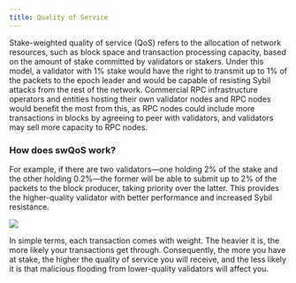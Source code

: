 ```yaml
---
title: Quality of Service
---
```


Stake-weighted quality of service (QoS) refers to the allocation of network resources, such as block space and transaction processing capacity, based on the amount of stake committed by validators or stakers. Under this model, a validator with 1% stake would have the right to transmit up to 1% of the packets to the epoch leader and would be capable of resisting Sybil attacks from the rest of the network. Commercial RPC infrastructure operators and entities hosting their own validator nodes and RPC nodes would benefit the most from this, as RPC nodes could include more transactions in blocks by agreeing to peer with validators, and validators may sell more capacity to RPC nodes.

### How does swQoS work?

For example, if there are two validators—one holding 2% of the stake and the other holding 0.2%—the former will be able to submit up to 2% of the packets to the block producer, taking priority over the latter. This provides the higher-quality validator with better performance and increased Sybil resistance.

<Frame>
<img src="https://docs.solayer.org/~gitbook/image?url=https%3A%2F%2F2113331469-files.gitbook.io%2F%7E%2Ffiles%2Fv0%2Fb%2Fgitbook-x-prod.appspot.com%2Fo%2Fspaces%252FzYM0pEemeu6F3UKGPAZE%252Fuploads%252FxRADjBj4yovu5Avwkmyt%252Fimage.png%3Falt%3Dmedia%26token%3D423ad627-3172-4142-93a6-f415ae2a2bd6&width=768&dpr=2&quality=100&sign=2d224ca1&sv=1" />
</Frame>


In simple terms, each transaction comes with weight. The heavier it is, the more likely your transactions get through. Consequently, the more you have at stake, the higher the quality of service you will receive, and the less likely it is that malicious flooding from lower-quality validators will affect you.

